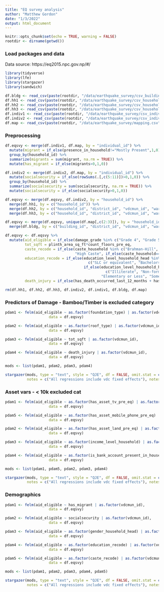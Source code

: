 ```yaml
---
title: "EQ survey analysis"
author: "Matthew Gordon"
date: "1/3/2022"
output: html_document
---
```


```r
knitr::opts_chunk$set(echo = TRUE, warning = FALSE)
rootdir <- dirname(getwd())
```

### Load packages and data
Data source: https://eq2015.npc.gov.np/#/

```r
library(tidyverse)
library(lfe)
library(stargazer)
library(sandwich)

df.bldg <- read_csv(paste(rootdir, "/data/earthquake_survey/csv_building_structure.csv", sep = ""), guess_max = 7500)
df.hh1 <- read_csv(paste(rootdir, "/data/earthquake_survey/csv_household_demographics.csv", sep = ""), guess_max = 7500)
df.hh2 <- read_csv(paste(rootdir, "/data/earthquake_survey/csv_household_earthquake_impact.csv", sep = ""), guess_max = 7500)
df.hh3 <- read_csv(paste(rootdir, "/data/earthquake_survey/csv_household_resources.csv", sep = ""), guess_max = 7500)
df.indiv1 <- read_csv(paste(rootdir, "/data/earthquake_survey/csv_individual_demographics.csv", sep = ""), guess_max = 7500)
df.indiv2 <- read_csv(paste(rootdir, "/data/earthquake_survey/csv_individual_social_security.csv", sep = ""), guess_max = 7500)
df.map <- read_csv(paste(rootdir, "/data/earthquake_survey/mapping.csv", sep = ""), guess_max = 7500)
```

### Preprocessing

```r
df.eqsvy <- merge(df.indiv1, df.map, by = "individual_id") %>%
  mutate(migrant = if_else(presence_in_household!="Mostly Present",1,0)) %>%
  group_by(household_id) %>%
  summarize(migrants = sum(migrant, na.rm = TRUE)) %>%
  mutate(has_migrant = if_else(migrants>0,1,0))

df.indiv2 <- merge(df.indiv2, df.map, by = "individual_id") %>%
  mutate(socialsecurity = if_else(rowSums(.[,c(5:11)])>0,1,0)) %>%
  group_by(household_id) %>%
  summarize(socialsecurity = sum(socialsecurity, na.rm = TRUE)) %>%
  mutate(socialsecurity = if_else(socialsecurity>0,1,0))

df.eqsvy <- merge(df.eqsvy, df.indiv2, by = "household_id") %>%
  merge(df.hh1, by = c("household_id")) %>%
  merge(df.hh2, by = c("household_id", "district_id", "vdcmun_id", "ward_id")) %>%
  merge(df.hh3, by = c("household_id", "district_id", "vdcmun_id", "ward_id"))

df.eqsvy <- merge(df.eqsvy, unique(df.map[,c(2:3)]), by = "household_id") %>%
  merge(df.bldg, by = c("building_id", "district_id", "vdcmun_id", "ward_id")) 

df.eqsvy <- df.eqsvy %>%
  mutate(aid_eligible = if_else(damage_grade %in% c("Grade 4", "Grade 5"),1,0),
         tot_sqft = plinth_area_sq_ft*count_floors_pre_eq,
         caste_recode = if_else(caste_household %in% c("Brahman-Hill", "Brahman-Tarai", "Brahmu/Baramo", "Chhetree", "Kayastha", "Rajput", "Sanyasi/Dashnami", "Thakuri"),
                                "High Caste", if_else(caste_household=="Newar", "Newar", "Other")),
         education_recode = if_else(education_level_household_head %in% 
                                      c("SLC or equivalent", "Bachelors or equivalent", "Masters or equivalent", "Ph.D. or equivalent"), "Finished High School", 
                                    if_else(education_level_household_head %in% 
                                              c("Illiterate", "Non-formal education", "Other", "Nursery/K.G./Kindergarten", "Class 1", "Class 2", "Class 3"), 
                                            "Elementary or Less", "Some Middle/High")),
         death_injury = if_else(has_death_occurred_last_12_months + has_injury_loss_occurred_last_12_months>0,1,0))

rm(df.hh1, df.hh2, df.hh3, df.indiv2, df.indiv1, df.bldg, df.map)
```

### Predictors of Damage - Bamboo/Timber is excluded category

```r
pdam1 <- felm(aid_eligible ~ as.factor(foundation_type) | as.factor(vdcmun_id),
                    data = df.eqsvy)

pdam2 <- felm(aid_eligible ~ as.factor(roof_type) | as.factor(vdcmun_id),
                    data = df.eqsvy)

pdam3 <- felm(aid_eligible ~ tot_sqft | as.factor(vdcmun_id),
                    data = df.eqsvy)

pdam4 <- felm(aid_eligible ~ death_injury | as.factor(vdcmun_id),
                    data = df.eqsvy)

mods <- list(pdam1, pdam2, pdam3, pdam4)

stargazer(mods, type = "text", style = "QJE", df = FALSE, omit.stat = c("adj.rsq", "ser"),
          notes = c("All regressions include vdc fixed effects"), notes.align = "l")
```

### Asset vars - < 10k excluded cat

```r
pdam1 <- felm(aid_eligible ~ as.factor(has_asset_tv_pre_eq) | as.factor(vdcmun_id),
                    data = df.eqsvy)

pdam5 <- felm(aid_eligible ~ as.factor(has_asset_mobile_phone_pre_eq) | as.factor(vdcmun_id),
                    data = df.eqsvy)

pdam2 <- felm(aid_eligible ~ as.factor(has_asset_land_pre_eq) | as.factor(vdcmun_id),
                    data = df.eqsvy)

pdam3 <- felm(aid_eligible ~ as.factor(income_level_household) | as.factor(vdcmun_id),
                    data = df.eqsvy)

pdam4 <- felm(aid_eligible ~ as.factor(is_bank_account_present_in_household) | as.factor(vdcmun_id),
                    data = df.eqsvy)

mods <- list(pdam1, pdam5, pdam2, pdam3, pdam4)

stargazer(mods, type = "text", style = "QJE", df = FALSE, omit.stat = c("adj.rsq", "ser"),
          notes = c("All regressions include vdc fixed effects"), notes.align = "l")
```

### Demographics

```r
pdam1 <- felm(aid_eligible ~ has_migrant | as.factor(vdcmun_id),
                    data = df.eqsvy)

pdam2 <- felm(aid_eligible ~ socialsecurity | as.factor(vdcmun_id),
                    data = df.eqsvy)

pdam3 <- felm(aid_eligible ~ as.factor(gender_household_head) | as.factor(vdcmun_id),
                    data = df.eqsvy)

pdam4 <- felm(aid_eligible ~ as.factor(education_recode) | as.factor(vdcmun_id),
                    data = df.eqsvy)

pdam5 <- felm(aid_eligible ~ as.factor(caste_recode) | as.factor(vdcmun_id),
                    data = df.eqsvy)

mods <- list(pdam1, pdam2, pdam3, pdam4, pdam5)

stargazer(mods, type = "text", style = "QJE", df = FALSE, omit.stat = c("adj.rsq", "ser"),
          notes = c("All regressions include vdc fixed effects"), notes.align = "l")
```